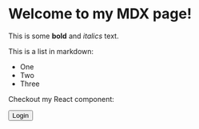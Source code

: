 
# Welcome to my MDX page!

This is some **bold** and _italics_ text.

This is a list in markdown:

- One
- Two
- Three

Checkout my React component:

<Button>
  <Link href="/login">Login</Link>
</Button>
